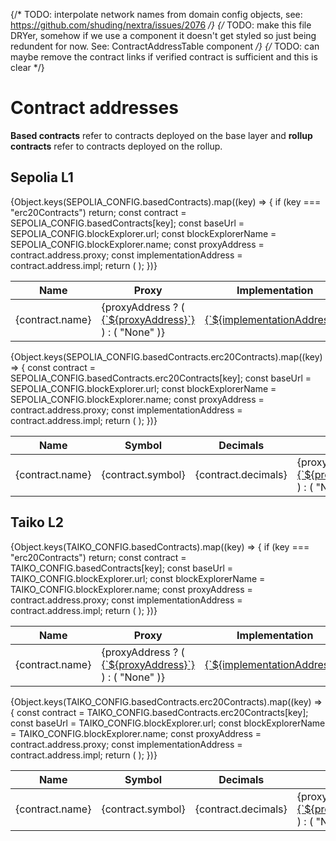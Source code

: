 
{/* TODO: interpolate network names from domain config objects, see: https://github.com/shuding/nextra/issues/2076 */}
{/* TODO: make this file DRYer, somehow if we use a component it doesn't get styled so just being redundent for now. See: ContractAddressTable component */}
{/* TODO: can maybe remove the contract links if verified contract is sufficient and this is clear */}

# Contract addresses

**Based contracts** refer to contracts deployed on the base layer and **rollup contracts** refer to contracts deployed on the rollup.

## Sepolia L1

<table>
  <thead>
    <tr>
      <th style={{ textAlign: "left" }}>Name</th>
      <th style={{ textAlign: "left" }}>Proxy</th>
      <th style={{ textAlign: "left" }}>Implementation</th>
    </tr>
  </thead>
  <tbody>
    {Object.keys(SEPOLIA_CONFIG.basedContracts).map((key) => {
      if (key === "erc20Contracts") return;
      const contract = SEPOLIA_CONFIG.basedContracts[key];
      const baseUrl = SEPOLIA_CONFIG.blockExplorer.url;
      const blockExplorerName = SEPOLIA_CONFIG.blockExplorer.name;
      const proxyAddress = contract.address.proxy;
      const implementationAddress = contract.address.impl;
      return (
        <tr key={contract.name}>
          <td>{contract.name}</td>
          <td>
            {proxyAddress ? (
              <a href={contractAddressToLink(baseUrl, proxyAddress)}>
                {`${proxyAddress}`}
              </a>
            ) : (
              "None"
            )}
          </td>
          <td>
            <a href={contractAddressToLink(baseUrl, implementationAddress)}>
              {`${implementationAddress}`}
            </a>
          </td>
        </tr>
      );
    })}
  </tbody>
</table>

<table>
  <thead>
    <tr>
      <th style={{ textAlign: "left" }}>Name</th>
      <th style={{ textAlign: "left" }}>Symbol</th>
      <th style={{ textAlign: "left" }}>Decimals</th>
      <th style={{ textAlign: "left" }}>Proxy</th>
      <th style={{ textAlign: "left" }}>Implementation</th>
    </tr>
  </thead>
  <tbody>
    {Object.keys(SEPOLIA_CONFIG.basedContracts.erc20Contracts).map((key) => {
      const contract = SEPOLIA_CONFIG.basedContracts.erc20Contracts[key];
      const baseUrl = SEPOLIA_CONFIG.blockExplorer.url;
      const blockExplorerName = SEPOLIA_CONFIG.blockExplorer.name;
      const proxyAddress = contract.address.proxy;
      const implementationAddress = contract.address.impl;
      return (
        <tr key={contract.name}>
          <td>{contract.name}</td>
          <td>{contract.symbol}</td>
          <td>{contract.decimals}</td>
          <td>
            {proxyAddress ? (
              <a href={contractAddressToLink(baseUrl, proxyAddress)}>
                {`${proxyAddress}`}
              </a>
            ) : (
              "None"
            )}
          </td>
          <td>
            <a href={contractAddressToLink(baseUrl, implementationAddress)}>
              {`${implementationAddress}`}
            </a>
          </td>
        </tr>
      );
    })}
  </tbody>
</table>

## Taiko L2

<table>
  <thead>
    <tr>
      <th style={{ textAlign: "left" }}>Name</th>
      <th style={{ textAlign: "left" }}>Proxy</th>
      <th style={{ textAlign: "left" }}>Implementation</th>
    </tr>
  </thead>
  <tbody>
    {Object.keys(TAIKO_CONFIG.basedContracts).map((key) => {
      if (key === "erc20Contracts") return;
      const contract = TAIKO_CONFIG.basedContracts[key];
      const baseUrl = TAIKO_CONFIG.blockExplorer.url;
      const blockExplorerName = TAIKO_CONFIG.blockExplorer.name;
      const proxyAddress = contract.address.proxy;
      const implementationAddress = contract.address.impl;
      return (
        <tr key={contract.name}>
          <td>{contract.name}</td>
          <td>
            {proxyAddress ? (
              <a href={contractAddressToLink(baseUrl, proxyAddress)}>
                {`${proxyAddress}`}
              </a>
            ) : (
              "None"
            )}
          </td>
          <td>
            <a href={contractAddressToLink(baseUrl, implementationAddress)}>
              {`${implementationAddress}`}
            </a>
          </td>
        </tr>
      );
    })}
  </tbody>
</table>

<table>
  <thead>
    <tr>
      <th style={{ textAlign: "left" }}>Name</th>
      <th style={{ textAlign: "left" }}>Symbol</th>
      <th style={{ textAlign: "left" }}>Decimals</th>
      <th style={{ textAlign: "left" }}>Proxy</th>
      <th style={{ textAlign: "left" }}>Implementation</th>
    </tr>
  </thead>
  <tbody>
    {Object.keys(TAIKO_CONFIG.basedContracts.erc20Contracts).map((key) => {
      const contract = TAIKO_CONFIG.basedContracts.erc20Contracts[key];
      const baseUrl = TAIKO_CONFIG.blockExplorer.url;
      const blockExplorerName = TAIKO_CONFIG.blockExplorer.name;
      const proxyAddress = contract.address.proxy;
      const implementationAddress = contract.address.impl;
      return (
        <tr key={contract.name}>
          <td>{contract.name}</td>
          <td>{contract.symbol}</td>
          <td>{contract.decimals}</td>
          <td>
            {proxyAddress ? (
              <a href={contractAddressToLink(baseUrl, proxyAddress)}>
                {`${proxyAddress}`}
              </a>
            ) : (
              "None"
            )}
          </td>
          <td>
            <a href={contractAddressToLink(baseUrl, implementationAddress)}>
              {`${implementationAddress}`}
            </a>
          </td>
        </tr>
      );
    })}
  </tbody>
</table>
